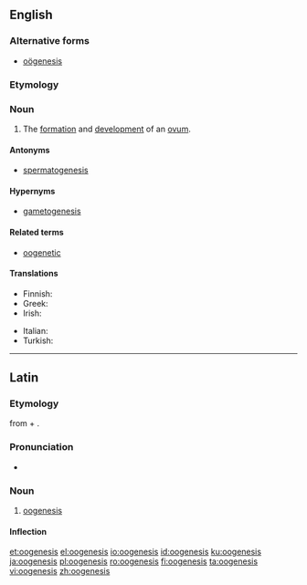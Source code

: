 ==English==
{{wikipedia}}

===Alternative forms===
* [[oögenesis]]

===Etymology===
{{confix|oo|genesis|lang=en}}

===Noun===
{{en-noun|~|oogeneses}}

# {{context|biology|lang=en}} The [[formation]] and [[development]] of an [[ovum]].

====Antonyms====
* [[spermatogenesis]]

====Hypernyms====
* [[gametogenesis]]

====Related terms====
* [[oogenetic]]

====Translations====
{{trans-top|formation and development of ovum}}
* Finnish: {{t+|fi|oogeneesi}}
* Greek: {{t+|el|ωογένεση|f}}
* Irish: {{t|ga|úigineas|m}}
{{trans-mid}}
* Italian: {{t|it|oogenesi|f}}
* Turkish: {{t|tr|oogenez}}
{{trans-bottom}}

----

==Latin==

===Etymology===
from {{term|ᾠόν||egg|lang=grc}} + {{term|γένεσις||origin|lang=grc}}.

===Pronunciation===
* {{a|Classical}} {{IPA|/o:o'ge.ne.sis/|lang=la}}

===Noun===
{{la-noun|ōogenesis||ōogenesis|f|third}}

# [[oogenesis]]

====Inflection====
{{la-decl-3rd-I-navis|ōogenesis|ōogenes}}

[[et:oogenesis]]
[[el:oogenesis]]
[[io:oogenesis]]
[[id:oogenesis]]
[[ku:oogenesis]]
[[ja:oogenesis]]
[[pl:oogenesis]]
[[ro:oogenesis]]
[[fi:oogenesis]]
[[ta:oogenesis]]
[[vi:oogenesis]]
[[zh:oogenesis]]